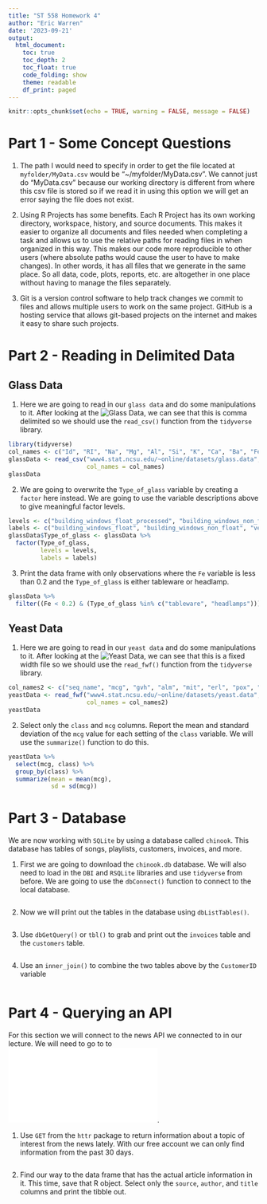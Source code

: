 ```yaml
---
title: "ST 558 Homework 4"
author: "Eric Warren"
date: '2023-09-21'
output: 
  html_document:
    toc: true
    toc_depth: 2
    toc_float: true
    code_folding: show
    theme: readable
    df_print: paged
---
```


```r
knitr::opts_chunk$set(echo = TRUE, warning = FALSE, message = FALSE)
```

# Part 1 - Some Concept Questions

1. The path I would need to specify in order to get the file located at `myfolder/MyData.csv` would be "~/myfolder/MyData.csv". We cannot just do "MyData.csv" because our working directory is different from where this csv file is stored so if we read it in using this option we will get an error saying the file does not exist.

2. Using R Projects has some benefits. Each R Project has its own working directory, workspace, history, and source documents. This makes it easier to organize all documents and files needed when completing a task and allows us to use the relative paths for reading files in when organized in this way. This makes our code more reproducible to other users (where absolute paths would cause the user to have to make changes). In other words, it has all files that we generate in the same place. So all data, code, plots, reports, etc. are altogether in one place without having to manage the files separately. 

3. Git is a version control software to help track changes we commit to files and allows multiple users to work on the same project. GitHub is a hosting service that allows git-based projects on the internet and makes it easy to share such projects.

# Part 2 - Reading in Delimited Data

## Glass Data

1. Here we are going to read in our `glass data` and do some manipulations to it. After looking at the ![Glass Data](www4.stat.ncsu.edu/~online/datasets/glass.data), we can see that this is comma delimited so we should use the `read_csv()` function from the `tidyverse` library.
```r
library(tidyverse)
col_names <- c("Id", "RI", "Na", "Mg", "Al", "Si", "K", "Ca", "Ba", "Fe", "Type_of_glass")
glassData <- read_csv("www4.stat.ncsu.edu/~online/datasets/glass.data", 
                      col_names = col_names)
glassData
```

2. We are going to overwrite the `Type_of_glass` variable by creating a `factor` here instead. We are going to use the variable descriptions above to give meaningful factor levels.
```r
levels <- c("building_windows_float_processed", "building_windows_non_float_processed", "vehicle_windows_float_processed", "containers", "tableware", "headlamps")
labels <- c("building_windows_float", "building_windows_non_float", "vehicle_windows_float", "containers", "tableware", "headlamps")
glassData$Type_of_glass <- glassData %>%
  factor(Type_of_glass, 
         levels = levels,
         labels = labels)
```

3. Print the data frame with only observations where the `Fe` variable is less than 0.2 and the `Type_of_glass` is either tableware or headlamp.
```r
glassData %>%
  filter((Fe < 0.2) & (Type_of_glass %in% c("tableware", "headlamps")))
```

## Yeast Data

1. Here we are going to read in our `yeast data` and do some manipulations to it. After looking at the ![Yeast Data](www4.stat.ncsu.edu/~online/datasets/yeast.data), we can see that this is a fixed width file so we should use the `read_fwf()` function from the `tidyverse` library.
```r
col_names2 <- c("seq_name", "mcg", "gvh", "alm", "mit", "erl", "pox", "vac", "nuc", "class")
yeastData <- read_fwf("www4.stat.ncsu.edu/~online/datasets/yeast.data", 
                      col_names = col_names2)
yeastData
```

2. Select only the `class` and `mcg` columns. Report the mean and standard deviation of the `mcg` value for each setting of the `class` variable. We will use the `summarize()` function to do this.
```r
yeastData %>%
  select(mcg, class) %>%
  group_by(class) %>%
  summarize(mean = mean(mcg),
            sd = sd(mcg))
```

# Part 3 - Database

We are now working with `SQLite` by using a database called `chinook`. This database has tables of songs, playlists, customers, invoices, and more. 

1. First we are going to download the `chinook.db` database. We will also need to load in the `DBI` and `RSQLite` libraries and use `tidyverse` from before. We are going to use the `dbConnect()` function to connect to the local database.
```r

```

2. Now we will print out the tables in the database using `dbListTables()`.
```r

```

3. Use `dbGetQuery()` or `tbl()` to grab and print out the `invoices` table and the `customers` table.
```r

```

4. Use an `inner_join()` to combine the two tables above by the `CustomerID` variable
```r

```

# Part 4 - Querying an API

For this section we will connect to the news API we connected to in our lecture. We will need to go to to ![newsapi.org](newsapi.org).

1. Use `GET` from the `httr` package to return information about a topic of interest from the news lately. With our free account we can only find information from the past 30 days.
```r

```

2. Find our way to the data frame that has the actual article information in it. This time, save that R object. Select only the `source`, `author`, and `title` columns and print the tibble out.
```r

```